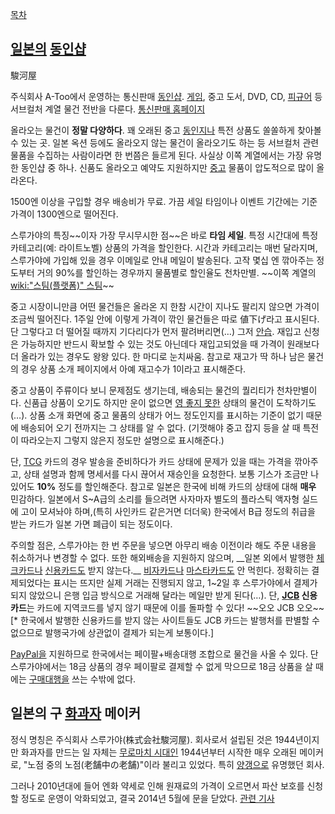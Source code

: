 [[목차]]
== [[일본]]의 [[동인샵]] ==
駿河屋

주식회사 A-Too에서 운영하는 통신판매 [[동인샵]]. [[게임]], 중고 도서, DVD, CD, [[피규어]] 등 서브컬처 계열 물건 전반을 다룬다.
[http://www.suruga-ya.jp 통신판매 홈페이지]

올라오는 물건이 '''정말 다양하다'''. 꽤 오래된 중고 [[동인지]]나 특전 상품도 쏠쏠하게 찾아볼 수 있는 곳. 일본 옥션 등에도 올라오지 않는 물건이 올라오기도 하는 등 서브컬처 관련 물품을 수집하는 사람이라면 한 번쯤은 들르게 된다. 사실상 이쪽 계열에서는 가장 유명한 동인샵 중 하나.
신품도 올라오고 예약도 지원하지만 [[중고]] 물품이 압도적으로 많이 올라온다.

1500엔 이상을 구입할 경우 배송비가 무료. 가끔 세일 타임이나 이벤트 기간에는 기준 가격이 1300엔으로 떨어진다.

스루가야의 특징~~이자 가장 무시무시한 점~~은 바로 '''타임 세일'''. 특정 시간대에 특정 카테고리(예: 라이트노벨) 상품의 가격을 할인한다. 시간과 카테고리는 매번 달라지며, 스루가야에 가입해 있을 경우 이메일로 안내 메일이 발송된다. 고작 몇십 엔 깎아주는 정도부터 거의 90%를 할인하는 경우까지 물품별로 할인율도 천차만별. ~~이쪽 계열의 [[wiki:"스팀(플랫폼)" 스팀]]~~

중고 시장이니만큼 어떤 물건들은 올라온 지 한참 시간이 지나도 팔리지 않으면 가격이 조금씩 떨어진다. 1주일 안에 이렇게 가격이 깎인 물건들은 따로 値下げ라고 표시된다. 단 그렇다고 더 떨어질 때까지 기다리다가 먼저 팔려버리면(…) 그저 [[안습]]. 
재입고 신청은 가능하지만 반드시 확보할 수 있는 것도 아닌데다 재입고되었을 때 가격이 원래보다 더 올라가 있는 경우도 왕왕 있다. 한 마디로 눈치싸움.
참고로 재고가 딱 하나 남은 물건의 경우 상품 소개 페이지에서 아예 재고수가 1이라고 표시해준다.

중고 상품이 주류이다 보니 문제점도 생기는데, 배송되는 물건의 퀄리티가 천차만별이다. 신품급 상품이 오기도 하지만 운이 없으면 [[영 좋지 못한]] 상태의 물건이 도착하기도(…). 상품 소개 화면에 중고 물품의 상태가 어느 정도인지를 표시하는 기준이 없기 때문에 배송되어 오기 전까지는 그 상태를 알 수 없다. (기껏해야 중고 잡지 등을 살 때 특전이 따라오는지 그렇지 않은지 정도만 설명으로 표시해준다.) 

단, [[TCG]] 카드의 경우 발송을 준비하다가 카드 상태에 문제가 있을 때는 가격을 깎아주고, 상태 설명과 함께 명세서를 다시 끊어서 재승인을 요청한다. 보통 기스가 조금만 나있어도 '''10%''' 정도를 할인해준다. 참고로 일본은 한국에 비해 카드의 상태에 대해 '''매우''' 민감하다. 일본에서 S~A급의 소리를 들으려면 사자마자 별도의 플라스틱 액자형 실드에 고이 모셔놔야 하며,(특히 사인카드 같은거면 더더욱) 한국에서 B급 정도의 취급을 받는 카드가 일본 가면 폐급이 되는 정도이다.

주의할 점은, 스루가야는 한 번 주문을 넣으면 아무리 배송 이전이라 해도 주문 내용을 취소하거나 변경할 수 없다.
또한 해외배송을 지원하지 않으며, __일본 외에서 발행한 [[체크카드]]나 [[신용카드]]도 받지 않는다.__ [[비자카드]]나 [[마스타카드]]도 안 먹힌다. 정확히는 결제되었다는 표시는 뜨지만 실제 거래는 진행되지 않고, 1~2일 후 스루가야에서 결제가 되지 않았으니 은행 입금 방식으로 거래해 달라는 메일만 받게 된다(…). 단, '''[[JCB]] 신용카드'''는 카드에 지역코드를 넣지 않기 때문에 이를 돌파할 수 있다! ~~오오 JCB 오오~~ [* 한국에서 발행한 신용카드를 받지 않는 사이트들도 JCB 카드는 발행처를 판별할 수 없으므로 발행국가에 상관없이 결제가 되는게 보통이다.]

[[PayPal]]을 지원하므로 한국에서는 페이팔+배송대행 조합으로 물건을 사올 수 있다. 단 스루가야에서는 18금 상품의 경우 페이팔로 결제할 수 없게 막으므로 18금 상품을 살 때에는 [[구매대행]]을 쓰는 수밖에 없다.
== 일본의 구 [[화과자]] 메이커 ==
정식 명칭은 주식회사 스루가야(株式会社駿河屋). 회사로서 설립된 것은 1944년이지만 화과자를 만드는 일 자체는 [[무로마치 시대]]인 1944년부터 시작한 매우 오래된 메이커로, "노점 중의 노점(老舗中の老舗)"이라 불리고 있었다.
특히 [[양갱]]으로 유명했던 회사.

그러나 2010년대에 들어 엔화 약세로 인해 원재료의 가격이 오르면서 파산 보호를 신청할 정도로 운영이 악화되었고, 결국 2014년 5월에 문을 닫았다. [http://kr.wsj.com/posts/2014/06/03/%EC%9D%BC%EB%B3%B8-%EC%A0%84%ED%86%B5-%EC%96%91%EA%B0%B1-%EC%97%85%EC%B2%B4-%EC%8A%A4%EB%A3%A8%EA%B0%80%EC%95%BC-%EC%97%AD%EC%82%AC%EC%9D%98-%EB%92%A4%EC%95%88%EA%B8%B8%EB%A1%9C/ 관련 기사]
